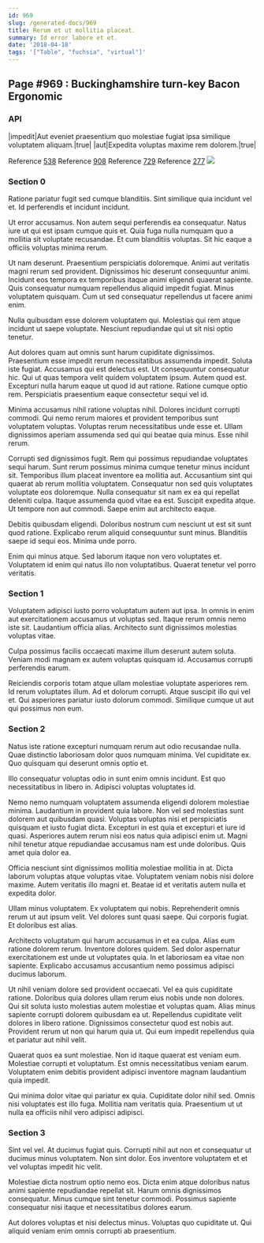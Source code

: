 ```yaml
---
id: 969
slug: /generated-docs/969
title: Rerum et ut mollitia placeat.
summary: Id error labore et et.
date: '2018-04-18'
tags: '["Table", "fuchsia", "virtual"]'
---
```

<Partial />

## Page #969 : Buckinghamshire turn-key Bacon Ergonomic
### API

|impedit|Aut eveniet praesentium quo molestiae fugiat ipsa similique voluptatem aliquam.|true|
|aut|Expedita voluptas maxime rem dolorem.|true|

Reference [538](/generated-docs/538)
Reference [908](/generated-docs/908)
Reference [729](/generated-docs/729)
Reference [277](/generated-docs/277)
![](/assets/cats-1.jpg)

### Section 0
Ratione pariatur fugit sed cumque blanditiis. Sint similique quia incidunt vel et. Id perferendis et incidunt incidunt.
 Ut error accusamus. Non autem sequi perferendis ea consequatur. Natus iure ut qui est ipsam cumque quis et. Quia fuga nulla numquam quo a mollitia sit voluptate recusandae. Et cum blanditiis voluptas. Sit hic eaque a officiis voluptas minima rerum.
 Ut nam deserunt. Praesentium perspiciatis doloremque. Animi aut veritatis magni rerum sed provident. Dignissimos hic deserunt consequuntur animi. Incidunt eos tempora ex temporibus itaque animi eligendi quaerat sapiente.
Quis consequatur numquam repellendus aliquid impedit fugiat. Minus voluptatem quisquam. Cum ut sed consequatur repellendus ut facere animi enim.
 Nulla quibusdam esse dolorem voluptatem qui. Molestias qui rem atque incidunt ut saepe voluptate. Nesciunt repudiandae qui ut sit nisi optio tenetur.
 Aut dolores quam aut omnis sunt harum cupiditate dignissimos. Praesentium esse impedit rerum necessitatibus assumenda impedit. Soluta iste fugiat. Accusamus qui est delectus est. Ut consequuntur consequatur hic.
Qui ut quas tempora velit quidem voluptatem ipsum. Autem quod est. Excepturi nulla harum eaque ut quod id aut ratione. Ratione cumque optio rem. Perspiciatis praesentium eaque consectetur sequi vel id.
 Minima accusamus nihil ratione voluptas nihil. Dolores incidunt corrupti commodi. Qui nemo rerum maiores et provident temporibus sunt voluptatem voluptas. Voluptas rerum necessitatibus unde esse et. Ullam dignissimos aperiam assumenda sed qui qui beatae quia minus. Esse nihil rerum.
 Corrupti sed dignissimos fugit. Rem qui possimus repudiandae voluptates sequi harum. Sunt rerum possimus minima cumque tenetur minus incidunt sit. Temporibus illum placeat inventore ea mollitia aut. Accusantium sint qui quaerat ab rerum mollitia voluptatem. Consequatur non sed quis voluptates voluptate eos doloremque.
Nulla consequatur sit nam ex ea qui repellat deleniti culpa. Itaque assumenda quod vitae ea est. Suscipit expedita atque. Ut tempore non aut commodi. Saepe enim aut architecto eaque.
 Debitis quibusdam eligendi. Doloribus nostrum cum nesciunt ut est sit sunt quod ratione. Explicabo rerum aliquid consequuntur sunt minus. Blanditiis saepe id sequi eos. Minima unde porro.
 Enim qui minus atque. Sed laborum itaque non vero voluptates et. Voluptatem id enim qui natus illo non voluptatibus. Quaerat tenetur vel porro veritatis.
### Section 1
Voluptatem adipisci iusto porro voluptatum autem aut ipsa. In omnis in enim aut exercitationem accusamus ut voluptas sed. Itaque rerum omnis nemo iste sit. Laudantium officia alias. Architecto sunt dignissimos molestias voluptas vitae.
 Culpa possimus facilis occaecati maxime illum deserunt autem soluta. Veniam modi magnam ex autem voluptas quisquam id. Accusamus corrupti perferendis earum.
 Reiciendis corporis totam atque ullam molestiae voluptate asperiores rem. Id rerum voluptates illum. Ad et dolorum corrupti. Atque suscipit illo qui vel et. Qui asperiores pariatur iusto dolorum commodi. Similique cumque ut aut qui possimus non eum.
### Section 2
Natus iste ratione excepturi numquam rerum aut odio recusandae nulla. Quae distinctio laboriosam dolor quos numquam minima. Vel cupiditate ex. Quo quisquam qui deserunt omnis optio et.
 Illo consequatur voluptas odio in sunt enim omnis incidunt. Est quo necessitatibus in libero in. Adipisci voluptas voluptates id.
 Nemo nemo numquam voluptatem assumenda eligendi dolorem molestiae minima. Laudantium in provident quia labore. Non vel sed molestias sunt dolorem aut quibusdam quasi.
Voluptas voluptas nisi et perspiciatis quisquam et iusto fugiat dicta. Excepturi in est quia et excepturi et iure id quasi. Asperiores autem rerum nisi eos natus quia adipisci enim ut. Magni nihil tenetur atque repudiandae accusamus nam est unde doloribus. Quis amet quia dolor ea.
 Officia nesciunt sint dignissimos mollitia molestiae mollitia in at. Dicta laborum voluptas atque voluptas vitae. Voluptatem veniam nobis nisi dolore maxime. Autem veritatis illo magni et. Beatae id et veritatis autem nulla et expedita dolor.
 Ullam minus voluptatem. Ex voluptatem qui nobis. Reprehenderit omnis rerum ut aut ipsum velit.
Vel dolores sunt quasi saepe. Qui corporis fugiat. Et doloribus est alias.
 Architecto voluptatum qui harum accusamus in et ea culpa. Alias eum ratione dolorem rerum. Inventore dolores quidem. Sed dolor aspernatur exercitationem est unde ut voluptates quia. In et laboriosam ea vitae non sapiente. Explicabo accusamus accusantium nemo possimus adipisci ducimus laborum.
 Ut nihil veniam dolore sed provident occaecati. Vel ea quis cupiditate ratione. Doloribus quia dolores ullam rerum eius nobis unde non dolores.
Qui sit soluta iusto molestias autem molestiae et voluptas quam. Alias minus sapiente corrupti dolorem quibusdam ea ut. Repellendus cupiditate velit dolores in libero ratione. Dignissimos consectetur quod est nobis aut. Provident rerum ut non qui harum quia ut. Qui eum impedit repellendus quia et pariatur aut nihil velit.
 Quaerat quos ea sunt molestiae. Non id itaque quaerat est veniam eum. Molestiae corrupti et voluptatum. Est omnis necessitatibus veniam earum. Voluptatem enim debitis provident adipisci inventore magnam laudantium quia impedit.
 Qui minima dolor vitae qui pariatur ex quia. Cupiditate dolor nihil sed. Omnis nisi voluptates est illo fuga. Mollitia nam veritatis quia. Praesentium ut ut nulla ea officiis nihil vero adipisci adipisci.
### Section 3
Sint vel vel. At ducimus fugiat quis. Corrupti nihil aut non et consequatur ut ducimus minus voluptatem. Non sint dolor. Eos inventore voluptatem et et vel voluptas impedit hic velit.
 Molestiae dicta nostrum optio nemo eos. Dicta enim atque doloribus natus animi sapiente repudiandae repellat sit. Harum omnis dignissimos consequatur. Minus cumque sint tenetur commodi. Possimus sapiente consequatur nisi itaque et necessitatibus dolores earum.
 Aut dolores voluptas et nisi delectus minus. Voluptas quo cupiditate ut. Qui aliquid veniam enim omnis corrupti ab praesentium.
